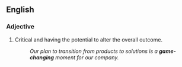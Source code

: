 ==English==

===Adjective===
{{en-adj|head=[[game]]-[[changing]]|-}}

# {{sports|or|figuratively}} Critical and having the potential to alter the overall outcome. 
#: ''Our plan to transition from products to solutions is a '''game-changing''' moment for our company.''